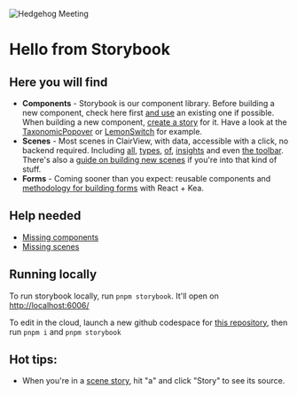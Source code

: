 
<Meta title=" Hello" />

![Hedgehog Meeting](https://d33wubrfki0l68.cloudfront.net/4711ff5796c2d62183754e8d881367b284a2d8b6/9feb4/static/bf1333526d9533f249143d6ac6820acb/b5380/product-people.png)

# Hello from Storybook

## Here you will find

-   **Components** - Storybook is our component library. Before building a new component, check here first
    [and use](/docs/how-to-use-components--page) an existing one if possible.
    When building a new component, [create a story](/docs/how-to-create-stories--page#component-stories) for it.
    Have a look at the [TaxonomicPopover](/docs/filters-taxonomicpopover--taxonomic-string-popover-one-category) or
    [LemonSwitch](/docs/components-lemon-switch--lemon-switch) for example.
-   **Scenes** - Most scenes in ClairView, with data, accessible with a click, no backend required. Including
    [all](/story/scenes-app-insights--trends-line-breakdown), [types](/story/scenes-app-insights--lifecycle),
    [of](/story/scenes-app-insights--trends-pie-breakdown), [insights](/story/scenes-app-insights--funnel-left-to-right-breakdown)
    and even [the toolbar](/story/scenes-other-toolbar--authenticated). There's also a [guide on building new scenes](/docs/how-to-build-a-scene--page)
    if you're into that kind of stuff.
-   **Forms** - Coming sooner than you expect: reusable components and [methodology for building forms](/docs/how-to-build-a-form--page) with React + Kea.

## Help needed

-   [Missing components](/docs/missing-components--page)
-   [Missing scenes](/docs/missing-scenes--page)

## Running locally

To run storybook locally, run `pnpm storybook`. It'll open on [http://localhost:6006/](http://localhost:6006/)

To edit in the cloud, launch a new github codespace for [this repository](https://github.com/ClairView/clairview), then run `pnpm i` and `pnpm storybook`

## Hot tips:

-   When you're in a [scene story](/story/scenes-app-dashboard--edit), hit "a" and click "Story" to see its source.

